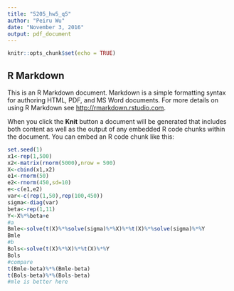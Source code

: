 ```yaml
---
title: "5205_hw5_q5"
author: "Peiru Wu"
date: "November 3, 2016"
output: pdf_document
---
```


```r
knitr::opts_chunk$set(echo = TRUE)
```

## R Markdown

This is an R Markdown document. Markdown is a simple formatting syntax for authoring HTML, PDF, and MS Word documents. For more details on using R Markdown see <http://rmarkdown.rstudio.com>.

When you click the **Knit** button a document will be generated that includes both content as well as the output of any embedded R code chunks within the document. You can embed an R code chunk like this:

```r
set.seed(1)
x1<-rep(1,500)
x2<-matrix(rnorm(5000),nrow = 500)
X<-cbind(x1,x2)
e1<-rnorm(50)
e2<-rnorm(450,sd=10)
e<-c(e1,e2)
var<-c(rep(1,50),rep(100,450))
sigma<-diag(var)
beta<-rep(1,11)
Y<-X%*%beta+e
#a
Bmle<-solve(t(X)%*%solve(sigma)%*%X)%*%t(X)%*%solve(sigma)%*%Y
Bmle
#b
Bols<-solve(t(X)%*%X)%*%t(X)%*%Y
Bols
#compare
t(Bmle-beta)%*%(Bmle-beta)
t(Bols-beta)%*%(Bols-beta)
#mle is better here
```

